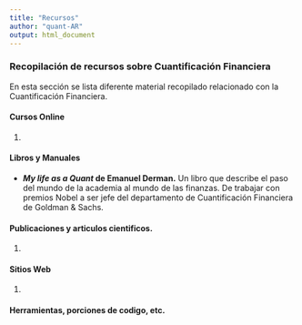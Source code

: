 ```yaml
---
title: "Recursos"
author: "quant-AR"
output: html_document
---
```

### Recopilación de recursos sobre Cuantificación Financiera
En esta sección se lista diferente material recopilado relacionado con la Cuantificación Financiera.

####  Cursos Online

1. 

#### Libros y Manuales

* **_My life as a Quant_ de Emanuel Derman.** Un libro que describe el paso del mundo de la academia al mundo de las finanzas. De trabajar con premios Nobel a ser jefe del departamento de Cuantificación Financiera de Goldman & Sachs.

#### Publicaciones y articulos cientificos.

1. 

#### Sitios Web

1. 

#### Herramientas, porciones de codigo, etc.